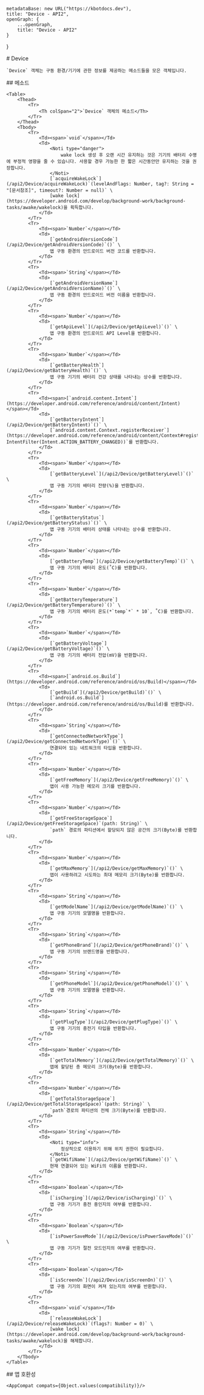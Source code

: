 
    metadataBase: new URL("https://kbotdocs.dev"),
    title: "Device - API2",
    openGraph: {
        ...openGraph,
        title: "Device - API2"
    }
}

<Section>
    # Device

    `Device` 객체는 구동 환경/기기에 관한 정보를 제공하는 메소드들을 모은 객체입니다.
</Section>
<Section>
    ## 메소드

    <Table>
        <Thead>
            <Tr>
                <Th colSpan="2">`Device` 객체의 메소드</Th>
            </Tr>
        </Thead>
        <Tbody>
            <Tr>
                <Td><span>`void`</span></Td>
                <Td>
                    <Noti type="danger">
                        wake lock 생성 후 오랜 시간 유지하는 것은 기기의 배터리 수명에 부정적 영향을 줄 수 있습니다. 사용할 경우 가능한 한 짧은 시간동안만 유지하는 것을 권장합니다.
                    </Noti>
                    [`acquireWakeLock`](/api2/Device/acquireWakeLock)`(levelAndFlags: Number, tag?: String = "[문서참조]", timeout?: Number = null)` \
                    [wake lock](https://developer.android.com/develop/background-work/background-tasks/awake/wakelock)을 획득합니다.
                </Td>
            </Tr>
            <Tr>
                <Td><span>`Number`</span></Td>
                <Td>
                    [`getAndroidVersionCode`](/api2/Device/getAndroidVersionCode)`()` \
                    앱 구동 환경의 안드로이드 버전 코드를 반환합니다.
                </Td>
            </Tr>
            <Tr>
                <Td><span>`String`</span></Td>
                <Td>
                    [`getAndroidVersionName`](/api2/Device/getAndroidVersionName)`()` \
                    앱 구동 환경의 안드로이드 버전 이름을 반환합니다.
                </Td>
            </Tr>
            <Tr>
                <Td><span>`Number`</span></Td>
                <Td>
                    [`getApiLevel`](/api2/Device/getApiLevel)`()` \
                    앱 구동 환경의 안드로이드 API Level을 반환합니다.
                </Td>
            </Tr>
            <Tr>
                <Td><span>`Number`</span></Td>
                <Td>
                    [`getBatteryHealth`](/api2/Device/getBatteryHealth)`()` \
                    앱 구동 기기의 배터리 건강 상태를 나타내는 상수를 반환합니다.
                </Td>
            </Tr>
            <Tr>
                <Td><span>[`android.content.Intent`](https://developer.android.com/reference/android/content/Intent)</span></Td>
                <Td>
                    [`getBatteryIntent`](/api2/Device/getBatteryIntent)`()` \
                    [`android.content.Context.registerReceiver`](https://developer.android.com/reference/android/content/Context#registerReceiver(android.content.BroadcastReceiver,%20android.content.IntentFilter))`(null, IntentFilter(Intent.ACTION_BATTERY_CHANGED))`를 반환합니다.
                </Td>
            </Tr>
            <Tr>
                <Td><span>`Number`</span></Td>
                <Td>
                    [`getBatteryLevel`](/api2/Device/getBatteryLevel)`()` \
                    앱 구동 기기의 배터리 잔량(%)을 반환합니다.
                </Td>
            </Tr>
            <Tr>
                <Td><span>`Number`</span></Td>
                <Td>
                    [`getBatteryStatus`](/api2/Device/getBatteryStatus)`()` \
                    앱 구동 기기의 배터리 상태를 나타내는 상수를 반환합니다.
                </Td>
            </Tr>
            <Tr>
                <Td><span>`Number`</span></Td>
                <Td>
                    [`getBatteryTemp`](/api2/Device/getBatteryTemp)`()` \
                    앱 구동 기기의 배터리 온도(˚C)를 반환합니다.
                </Td>
            </Tr>
            <Tr>
                <Td><span>`Number`</span></Td>
                <Td>
                    [`getBatteryTemperature`](/api2/Device/getBatteryTemperature)`()` \
                    앱 구동 기기의 배터리 온도(*`temp`*` * 10`, ˚C)를 반환합니다.
                </Td>
            </Tr>
            <Tr>
                <Td><span>`Number`</span></Td>
                <Td>
                    [`getBatteryVoltage`](/api2/Device/getBatteryVoltage)`()` \
                    앱 구동 기기의 배터리 전압(mV)을 반환합니다.
                </Td>
            </Tr>
            <Tr>
                <Td><span>[`android.os.Build`](https://developer.android.com/reference/android/os/Build)</span></Td>
                <Td>
                    [`getBuild`](/api2/Device/getBuild)`()` \
                    [`android.os.Build`](https://developer.android.com/reference/android/os/Build)를 반환합니다.
                </Td>
            </Tr>
            <Tr>
                <Td><span>`String`</span></Td>
                <Td>
                    [`getConnectedNetworkType`](/api2/Device/getConnectedNetworkType)`()` \
                    연결되어 있는 네트워크의 타입을 반환합니다.
                </Td>
            </Tr>
            <Tr>
                <Td><span>`Number`</span></Td>
                <Td>
                    [`getFreeMemory`](/api2/Device/getFreeMemory)`()` \
                    앱이 사용 가능한 메모리 크기를 반환합니다.
                </Td>
            </Tr>
            <Tr>
                <Td><span>`Number`</span></Td>
                <Td>
                    [`getFreeStorageSpace`](/api2/Device/getFreeStorageSpace)`(path: String)` \
                    `path` 경로의 파티션에서 할당되지 않은 공간의 크기(Byte)를 반환합니다.
                </Td>
            </Tr>
            <Tr>
                <Td><span>`Number`</span></Td>
                <Td>
                    [`getMaxMemory`](/api2/Device/getMaxMemory)`()` \
                    앱이 사용하려고 시도하는 최대 메모리 크기(Byte)를 반환합니다.
                </Td>
            </Tr>
            <Tr>
                <Td><span>`String`</span></Td>
                <Td>
                    [`getModelName`](/api2/Device/getModelName)`()` \
                    앱 구동 기기의 모델명을 반환합니다.
                </Td>
            </Tr>
            <Tr>
                <Td><span>`String`</span></Td>
                <Td>
                    [`getPhoneBrand`](/api2/Device/getPhoneBrand)`()` \
                    앱 구동 기기의 브랜드명을 반환합니다.
                </Td>
            </Tr>
            <Tr>
                <Td><span>`String`</span></Td>
                <Td>
                    [`getPhoneModel`](/api2/Device/getPhoneModel)`()` \
                    앱 구동 기기의 모델명을 반환합니다.
                </Td>
            </Tr>
            <Tr>
                <Td><span>`String`</span></Td>
                <Td>
                    [`getPlugType`](/api2/Device/getPlugType)`()` \
                    앱 구동 기기의 충전기 타입을 반환합니다.
                </Td>
            </Tr>
            <Tr>
                <Td><span>`Number`</span></Td>
                <Td>
                    [`getTotalMemory`](/api2/Device/getTotalMemory)`()` \
                    앱에 할당된 총 메모리 크기(Byte)를 반환합니다.
                </Td>
            </Tr>
            <Tr>
                <Td><span>`Number`</span></Td>
                <Td>
                    [`getTotalStorageSpace`](/api2/Device/getTotalStorageSpace)`(path: String)` \
                    `path`경로의 파티션의 전체 크기(Byte)를 반환합니다.
                </Td>
            </Tr>
            <Tr>
                <Td><span>`String`</span></Td>
                <Td>
                    <Noti type="info">
                        정상적으로 이용하기 위해 위치 권한이 필요합니다.
                    </Noti>
                    [`getWifiName`](/api2/Device/getWifiName)`()` \
                    현재 연결되어 있는 WiFi의 이름을 반환합니다.
                </Td>
            </Tr>
            <Tr>
                <Td><span>`Boolean`</span></Td>
                <Td>
                    [`isCharging`](/api2/Device/isCharging)`()` \
                    앱 구동 기기가 충전 중인지의 여부를 반환합니다.
                </Td>
            </Tr>
            <Tr>
                <Td><span>`Boolean`</span></Td>
                <Td>
                    [`isPowerSaveMode`](/api2/Device/isPowerSaveMode)`()` \
                    앱 구동 기기가 절전 모드인지의 여부를 반환합니다.
                </Td>
            </Tr>
            <Tr>
                <Td><span>`Boolean`</span></Td>
                <Td>
                    [`isScreenOn`](/api2/Device/isScreenOn)`()` \
                    앱 구동 기기의 화면이 켜져 있는지의 여부를 반환합니다.
                </Td>
            </Tr>
            <Tr>
                <Td><span>`void`</span></Td>
                <Td>
                    [`releaseWakeLock`](/api2/Device/releaseWakeLock)`(flags?: Number = 0)` \
                    [wake lock](https://developer.android.com/develop/background-work/background-tasks/awake/wakelock)을 해제합니다.
                </Td>
            </Tr>
        </Tbody>
    </Table>
</Section>
<Section>
    ## 앱 호환성

    <AppCompat compats={Object.values(compatibility)}/>
</Section>
